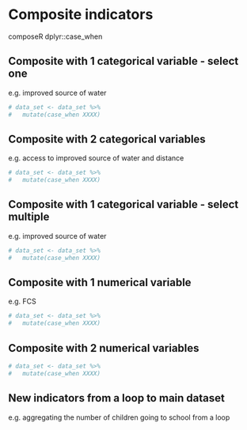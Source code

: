 # Composite indicators
composeR
dplyr::case_when

## Composite with 1 categorical variable - select one
e.g. improved source of water
```r
# data_set <- data_set %>%
#   mutate(case_when XXXX)

```

## Composite with 2 categorical variables
e.g. access to improved source of water and distance
```r
# data_set <- data_set %>%
#   mutate(case_when XXXX)

```

## Composite with 1 categorical variable - select multiple
e.g. improved source of water
```r
# data_set <- data_set %>%
#   mutate(case_when XXXX)

```

## Composite with 1 numerical variable
e.g. FCS
```r
# data_set <- data_set %>%
#   mutate(case_when XXXX)

```

## Composite with 2 numerical variables
```r
# data_set <- data_set %>%
#   mutate(case_when XXXX)

```

## New indicators from a loop to main dataset
e.g. aggregating the number of children going to school from a loop

